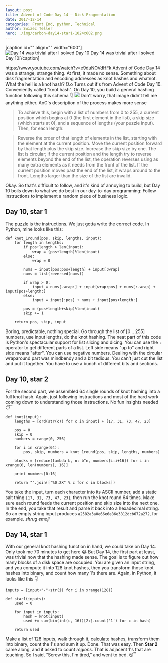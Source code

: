 ```yaml
---
layout: post
title: Advent of Code Day 14 – Disk Fragmentation
date: 2017-12-14
categories: Front End, python, Technical
author: Swizec Teller
hero: ./img/carbon-day14-star1-1024x602.png
---
```


\[caption id="" align="" width="600"]![Day 14 was trivial after I solved Day 10](./img/carbon-day14-star1-1024x602.png) Day 14 was trivial after I solved Day 10\[/caption]

https&#x3A;//www.youtube.com/watch?v=e9duNOVdHFk Advent of Code Day 14 was a strange, strange thing. At first, it made no sense. Something about disk fragmentation and encoding addresses as knot hashes and whatnot. What the hell is a knot hash? O.o Turns out it's from Advent of Code Day 10. Conveniently called "knot hash". On Day 10, you build a general hashing function following this schema 👇 ![](./img/screen_shot_2017-12-14_at_08.50.05.png) Don't worry, that image didn't tell me anything either. AoC's description of the process makes more sense

> To achieve this, begin with a list of numbers from 0 to 255, a current position which begins at 0 (the first element in the list), a skip size (which starts at 0), and a sequence of lengths (your puzzle input). Then, for each length:

> Reverse the order of that length of elements in the list, starting with the element at the current position. Move the current position forward by that length plus the skip size. Increase the skip size by one. The list is circular; if the current position and the length try to reverse elements beyond the end of the list, the operation reverses using as many extra elements as it needs from the front of the list. If the current position moves past the end of the list, it wraps around to the front. Lengths larger than the size of the list are invalid.

Okay. So that's difficult to follow, and it's kind of annoying to build, but Day 10 boils down to what we do best in our day-to-day programming: Follow instructions to implement a random piece of business logic.

## Day 10, star 1

The puzzle is the instructions. We just gotta write the correct code. In Python, mine looks like this:

    def knot_1round(pos, skip, lengths, input):
        for length in lengths:
            if pos+length > len(input):
                wrap = (pos+length)%len(input)
            else:
                wrap = 0

            nums = input[pos:pos+length] + input[:wrap]
            nums = list(reversed(nums))
            
            if wrap > 0:
                input = nums[-wrap:] + input[wrap:pos] + nums[:-wrap] + input[pos+length:]
            else:
                input = input[:pos] + nums + input[pos+length:]

            pos = (pos+length+skip)%len(input)
            skip += 1

        return pos, skip, input

Boring, predictable, nothing special. Go through the list of \[0 .. 255] numbers, use input lengths, do the knot hashing. The neat part of this code is Python's spectacular support for list slicing and dicing. You can use the `:` operator to get different parts of a list. Left side means "up to" and right side means "after". You can use negative numbers. Dealing with the circular wraparound part was mindbendy and a bit tedious. You can't just cut the list and put it together. You have to use a bunch of different bits and sections.

## Day 10, star 2

For the second part, we assembled 64 single rounds of knot hashing into a full knot hash. Again, just following instructions and most of the hard work coming down to understanding those instructions. No fun insights needed 😴

    def knot(input):
        lengths = [ord(str(c)) for c in input] + [17, 31, 73, 47, 23]

        pos = 0
        skip = 0
        numbers = range(0, 256)
        
        for i in xrange(64):
            pos, skip, numbers = knot_1round(pos, skip, lengths, numbers)
            
        blocks = [reduce(lambda b, n: b^n, numbers[i:i+16]) for i in xrange(0, len(numbers), 16)]

        print numbers[0:16]

        return "".join(["%0.2X" % c for c in blocks])

You take the input, turn each character into its ASCII number, add a static salt thing `[17, 31, 73, 47, 23]`, then run the knot round 64 times. Make sure each round feeds the current position and skip size into the next one. In the end, you take that result and parse it back into a hexadecimal string. So an empty string input produces `a2582a3a0e66e6e86e3812dcb672a272`, for example. _shrug emoji_

## Day 14, star 1

With our general knot hashing function in hand, we could take on Day 14. Only took me 70 minutes to get here 😂 But Day 14, the first part at least, was trivial now that the hashing made sense. The goal is to figure out how many blocks of a disk space are occupied. You are given an input string, and you compute it into 128 knot hashes, then you transform those knot hashes into binary, and count how many 1's there are. Again, in Python, it looks like this 👇

    inputs = [input+"-"+str(i) for i in xrange(128)]

    def star1(inputs):
        used = 0

        for input in inputs:
            hash = knot(input)
            used += sum(bin(int(c, 16))[2:].count('1') for c in hash)

        return used

Make a list of 128 inputs, walk through it, calculate hashes, transform them into binary, count the 1's and sum it up. Done. That was easy. Then **Star 2** came along, and it asked to count _regions_. That is adjacent 1's that are touching. So I said, “Screw this, I'm tired,” and went to bed. 😴
